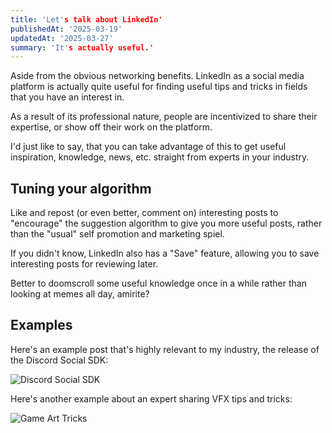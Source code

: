 ```yaml
---
title: 'Let's talk about LinkedIn'
publishedAt: '2025-03-19'
updatedAt: '2025-03-27'
summary: 'It's actually useful.'
---
```


Aside from the obvious networking benefits. LinkedIn as a social media platform is actually quite useful for finding useful tips and tricks in fields that you have an interest in.

As a result of its professional nature, people are incentivized to share their expertise, or show off their work on the platform.

I'd just like to say, that you can take advantage of this to get useful inspiration, knowledge, news, etc. straight from experts in your industry.

## Tuning your algorithm
Like and repost (or even better, comment on) interesting posts to "encourage" the suggestion algorithm to give you more useful posts, rather than the "usual" self promotion and marketing spiel.

If you didn't know, LinkedIn also has a "Save" feature, allowing you to save interesting posts for reviewing later.

Better to doomscroll some useful knowledge once in a while rather than looking at memes all day, amirite?

## Examples
Here's an example post that's highly relevant to my industry, the release of the Discord Social SDK:

![Discord Social SDK](/images/about-linked-in/discord-sdk-news.png)

<div className="mt-6">Here's another example about an expert sharing VFX tips and tricks:</div>

![Game Art Tricks](/images/about-linked-in/game-art-tricks.png)